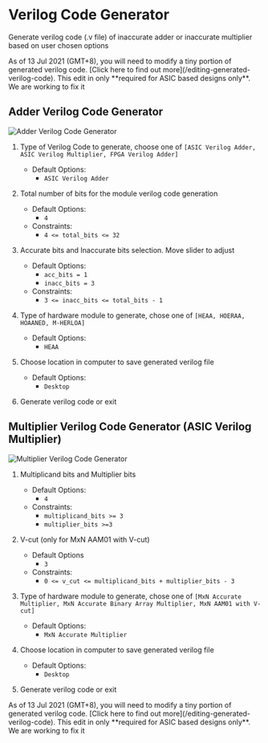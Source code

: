 
# Verilog Code Generator

Generate verilog code (.v file) of inaccurate adder or inaccurate multiplier based on user chosen options

<Callout emoji="⚠️">
  As of 13 Jul 2021 (GMT+8), you will need to modify a tiny portion of generated
  verilog code. [Click here to find out more](/editing-generated-verilog-code).
  This edit in only **required for ASIC based designs only**. We are working to
  fix it
</Callout>

## Adder Verilog Code Generator

![Adder Verilog Code Generator](/_images/gui_tool/verilog_code_generator.png)

1. Type of Verilog Code to generate, choose one of `[ASIC Verilog Adder, ASIC Verilog Multiplier, FPGA Verilog Adder]`

   - Default Options:
     - `ASIC Verilog Adder`

2. Total number of bits for the module verilog code generation

   - Default Options:
     - `4`
   - Constraints:
     - `4 <= total_bits <= 32`

3. Accurate bits and Inaccurate bits selection. Move slider to adjust

   - Default Options:
     - `acc_bits = 1`
     - `inacc_bits = 3`
   - Constraints:
     - `3 <= inacc_bits <= total_bits - 1`

4. Type of hardware module to generate, chose one of `[HEAA, HOERAA, HOAANED, M-HERLOA]`

   - Default Options:
     - `HEAA`

5. Choose location in computer to save generated verilog file

   - Default Options:
     - `Desktop`

6. Generate verilog code or exit

## Multiplier Verilog Code Generator (ASIC Verilog Multiplier)

![Multiplier Verilog Code Generator](/_images/gui_tool/multiplier_verilog_code_generator.png)

1.  Multiplicand bits and Multiplier bits

    - Default Options:
      - `4`
    - Constraints:
      - `multiplicand_bits >= 3`
      - `multiplier_bits >=3`

2.  V-cut (only for MxN AAM01 with V-cut)

    - Default Options
      - `3`
    - Constraints:
      - `0 <= v_cut <= multiplicand_bits + multiplier_bits - 3`

3.  Type of hardware module to generate, chose one of `[MxN Accurate Multiplier, MxN Accurate Binary Array Multiplier, MxN AAM01 with V-cut]`

    - Default Options:
      - `MxN Accurate Multiplier`

4.  Choose location in computer to save generated verilog file

    - Default Options:
      - `Desktop`

5.  Generate verilog code or exit

<Callout emoji="⚠️">
  As of 13 Jul 2021 (GMT+8), you will need to modify a tiny portion of generated
  verilog code. [Click here to find out more](/editing-generated-verilog-code).
  This edit in only **required for ASIC based designs only**. We are working to
  fix it
</Callout>
